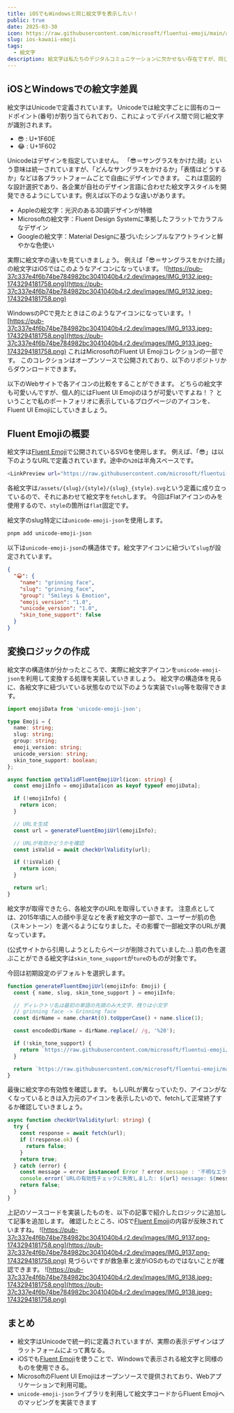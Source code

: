 ```yaml
---
title: iOSでもWindowsと同じ絵文字を表示したい！
public: true
date: 2025-03-30
icon: https://raw.githubusercontent.com/microsoft/fluentui-emoji/main/assets/Smiling%20face%20with%20halo/Flat/smiling_face_with_halo_flat.svg
slug: ios-kawaii-emoji
tags: 
  - 絵文字
description: 絵文字は私たちのデジタルコミュニケーションに欠かせない存在ですが、同じ絵文字コードでもOSによって見た目が大きく異なります。例えば「🫠」（溶ける顔）や「😎」（サングラスの顔）は、iOSとWindowsで全く異なるデザインです。本記事では、Webアプリケーション上でOSに関係なく統一した絵文字表示を実現するため、MicrosoftのFluent UI Emojiを使った実装方法を解説します。
---
```



## iOSとWindowsでの絵文字差異

絵文字はUnicodeで定義されています。
Unicodeでは絵文字ごとに固有のコードポイント(番号)が割り当てられており、これによってデバイス間で同じ絵文字が識別されます。
- 😎 : U+1F60E
- 😂 : U+1F602

Unicodeはデザインを指定していません。
「😎＝サングラスをかけた顔」という意味は統一されていますが、「どんなサングラスをかけるか」「表情はどうするか」などは各プラットフォームごとで自由にデザインできます。
これは意図的な設計選択であり、各企業が自社のデザイン言語に合わせた絵文字スタイルを開発できるようにしています。例えば以下のような違いがあります。
- Appleの絵文字：光沢のある3D調デザインが特徴
- Microsoftの絵文字：Fluent Design Systemに準拠したフラットでカラフルなデザイン
- Googleの絵文字：Material Designに基づいたシンプルなアウトラインと鮮やかな色使い

実際に絵文字の違いを見ていきましょう。
例えば「😎＝サングラスをかけた顔」の絵文字はiOSではこのようなアイコンになっています。
![https://pub-37c337e4f6b74be784982bc3041040b4.r2.dev/images/IMG_9132.jpeg-1743294181758.png](https://pub-37c337e4f6b74be784982bc3041040b4.r2.dev/images/IMG_9132.jpeg-1743294181758.png)

WindowsのPCで見たときはこのようなアイコンになっています。
![https://pub-37c337e4f6b74be784982bc3041040b4.r2.dev/images/IMG_9133.jpeg-1743294181758.png](https://pub-37c337e4f6b74be784982bc3041040b4.r2.dev/images/IMG_9133.jpeg-1743294181758.png)
これはMicrosoftのFluent UI Emojiコレクションの一部です。
このコレクションはオープンソースで公開されており、以下のリポジトリからダウンロードできます。

<LinkPreview url="https://github.com/microsoft/fluentui-emoji" />

以下のWebサイトで各アイコンの比較をすることができます。
<LinkPreview url="https://fluentemoji.com/" />
どちらの絵文字も可愛いんですが、個人的にはFluent UI Emojiのほうが可愛いですよね！？
ということで私のポートフォリオに表示しているブログページのアイコンを、Fluent UI Emojiにしていきましょう。

## Fluent Emojiの概要

絵文字は[Fluent Emoji](https://fluentemoji.com/)で公開されているSVGを使用します。
例えば、「😎」は以下のようなURLで定義されています。途中の`%20`は半角スペースです。

```bash
<LinkPreview url="https://raw.githubusercontent.com/microsoft/fluentui-emoji/main/assets/Smiling%20face%20with%20sunglasses/Flat/smiling_face_with_sunglasses_flat.svg" />
```

各絵文字は`/assets/{slug}/{style}/{slug}_{style}.svg`という定義に成り立っているので、それにあわせて絵文字を`fetch`します。
今回はFlatアイコンのみを使用するので、`style`の箇所は`flat`固定です。

絵文字のslug特定には`unicode-emoji-json`を使用します。

```bash
pnpm add unicode-emoji-json
```

以下は`unicode-emoji-json`の構造体です。絵文字アイコンに紐づいて`slug`が設定されています。

```json
{
  "😀": {
    "name": "grinning face",
    "slug": "grinning_face",
    "group": "Smileys & Emotion",
    "emoji_version": "1.0",
    "unicode_version": "1.0",
    "skin_tone_support": false
  }
}
```


## 変換ロジックの作成

絵文字の構造体が分かったところで、実際に絵文字アイコンを`unicode-emoji-json`を利用して変換する処理を実装していきましょう。
絵文字の構造体を見るに、各絵文字に紐づいている状態なので以下のような実装で`slug`等を取得できます。

```typescript
import emojiData from 'unicode-emoji-json';

type Emoji = {
  name: string;
  slug: string;
  group: string;
  emoji_version: string;
  unicode_version: string;
  skin_tone_support: boolean;
};

async function getValidFluentEmojiUrl(icon: string) {
  const emojiInfo = emojiData[icon as keyof typeof emojiData];

  if (!emojiInfo) {
    return icon;
  }

  // URLを生成
  const url = generateFluentEmojiUrl(emojiInfo);

  // URLが有効かどうかを確認
  const isValid = await checkUrlValidity(url);

  if (!isValid) {
    return icon;
  }

  return url;
}
```

絵文字が取得できたら、各絵文字のURLを取得していきます。
注意点としては、2015年頃に人の顔や手足などを表す絵文字の一部で、ユーザーが肌の色（スキントーン）を選べるようになりました。その影響で一部絵文字のURLが異なっています。

(公式サイトから引用しようとしたらページが削除されていました…)
<LinkPreview url="https://internet.watch.impress.co.jp/docs/news/697088.html" />
肌の色を選ぶことができる絵文字は`skin_tone_support`が`ture`のものが対象です。

今回は初期設定のデフォルトを選択します。

```typescript
function generateFluentEmojiUrl(emojiInfo: Emoji) {
  const { name, slug, skin_tone_support } = emojiInfo;

  // ディレクトリ名は最初の単語の先頭のみ大文字、残りは小文字
  // grinning face -> Grinning face
  const dirName = name.charAt(0).toUpperCase() + name.slice(1);

  const encodedDirName = dirName.replace(/ /g, '%20');

  if (!skin_tone_support) {
    return `https://raw.githubusercontent.com/microsoft/fluentui-emoji/main/assets/${encodedDirName}/Flat/${slug}_flat.svg`;
  }

  return `https://raw.githubusercontent.com/microsoft/fluentui-emoji/main/assets/${encodedDirName}/Default/Flat/${slug}_flat_default.svg`;
}
```


最後に絵文字の有効性を確認します。
もしURLが異なっていたり、アイコンがなくなっているときは入力元のアイコンを表示したいので、fetchして正常終了するか確認していきましょう。

```typescript
async function checkUrlValidity(url: string) {
  try {
    const response = await fetch(url);
    if (!response.ok) {
      return false;
    }
    return true;
  } catch (error) {
    const message = error instanceof Error ? error.message : '不明なエラー';
    console.error(`URLの有効性チェックに失敗しました: ${url} message: ${message}`);
    return false;
  }
}
```


上記のソースコードを実装したものを、以下の記事で紹介したロジックに追加して記事を追加します。
<LinkPreview url="https://suntory-n-water.com/blog/messaging-api-github-pr" />
確認したところ、iOSで[Fluent Emoji](https://fluentemoji.com/)の内容が反映されていますね。
![https://pub-37c337e4f6b74be784982bc3041040b4.r2.dev/images/IMG_9137.png-1743294181758.png](https://pub-37c337e4f6b74be784982bc3041040b4.r2.dev/images/IMG_9137.png-1743294181758.png)
見づらいですが救急車と波がiOSのものではないことが確認できます。
![https://pub-37c337e4f6b74be784982bc3041040b4.r2.dev/images/IMG_9138.jpeg-1743294181758.png](https://pub-37c337e4f6b74be784982bc3041040b4.r2.dev/images/IMG_9138.jpeg-1743294181758.png)

## まとめ

- 絵文字はUnicodeで統一的に定義されていますが、実際の表示デザインはプラットフォームによって異なる。
- iOSでも[Fluent Emoji](https://fluentemoji.com/)を使うことで、Windowsで表示される絵文字と同様のものを使用できる。
- MicrosoftのFluent UI Emojiはオープンソースで提供されており、Webアプリケーションで利用可能。
- `unicode-emoji-json`ライブラリを利用して絵文字コードからFluent Emojiへのマッピングを実装できます
